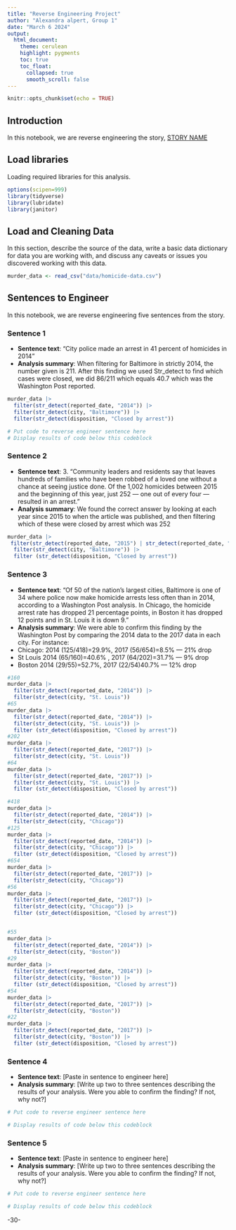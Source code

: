 ```yaml
---
title: "Reverse Engineering Project"
author: "Alexandra alpert, Group 1"
date: "March 6 2024"
output:
  html_document:
    theme: cerulean
    highlight: pygments
    toc: true
    toc_float:
      collapsed: true
      smooth_scroll: false
---
```


```r
knitr::opts_chunk$set(echo = TRUE)
```

## Introduction

In this notebook, we are reverse engineering the story, [STORY NAME](STORY%20URL)

## Load libraries

Loading required libraries for this analysis.

```r
options(scipen=999)
library(tidyverse)
library(lubridate)
library(janitor)
```

## Load and Cleaning Data

In this section, describe the source of the data, write a basic data dictionary for data you are working with, and discuss any caveats or issues you discovered working with this data.

```r
murder_data <- read_csv("data/homicide-data.csv")


```

## Sentences to Engineer

In this notebook, we are reverse engineering five sentences from the story.

### Sentence 1

-   **Sentence text**: "City police made an arrest in 41 percent of homicides in 2014"
-   **Analysis summary**: When filtering for Baltimore in strictly 2014, the number given is 211. After this finding we used Str_detect to find which cases were closed, we did 86/211 which equals 40.7 which was the Washington Post reported.

```r
murder_data |>
  filter(str_detect(reported_date, "2014")) |>
  filter(str_detect(city, "Baltimore")) |>
  filter(str_detect(disposition, "Closed by arrest")) 

# Put code to reverse engineer sentence here
# Display results of code below this codeblock

```

### Sentence 2

-   **Sentence text**: 3. "Community leaders and residents say that leaves hundreds of families who have been robbed of a loved one without a chance at seeing justice done. Of the 1,002 homicides between 2015 and the beginning of this year, just 252 — one out of every four — resulted in an arrest."
-   **Analysis summary**: We found the correct answer by looking at each year since 2015 to when the article was published, and then filtering which of these were closed by arrest which was 252

```r
murder_data |>
 filter(str_detect(reported_date, "2015") | str_detect(reported_date, "2016") | str_detect(reported_date, "2017"))|>
  filter(str_detect(city, "Baltimore")) |>
  filter (str_detect(disposition, "Closed by arrest"))

```

### Sentence 3

-   **Sentence text**: "Of 50 of the nation’s largest cities, Baltimore is one of 34 where police now make homicide arrests less often than in 2014, according to a Washington Post analysis. In Chicago, the homicide arrest rate has dropped 21 percentage points, in Boston it has dropped 12 points and in St. Louis it is down 9."
-   **Analysis summary**: We were able to confirm this finding by the Washington Post by comparing the 2014 data to the 2017 data in each city. For instance:
-   Chicago: 2014 (125/418)=29.9%, 2017 (56/654)=8.5% — 21% drop
-   St Louis 2014 (65/160)=40.6% , 2017 (64/202)=31.7% — 9% drop
-   Boston 2014 (29/55)=52.7%, 2017 (22/54)40.7% — 12% drop

```r
#160
murder_data |>
  filter(str_detect(reported_date, "2014")) |>
  filter(str_detect(city, "St. Louis")) 
#65
murder_data |>
  filter(str_detect(reported_date, "2014")) |>
  filter(str_detect(city, "St. Louis")) |>
  filter (str_detect(disposition, "Closed by arrest"))
#202
murder_data |>
  filter(str_detect(reported_date, "2017")) |>
  filter(str_detect(city, "St. Louis")) 
#64
murder_data |>
  filter(str_detect(reported_date, "2017")) |>
  filter(str_detect(city, "St. Louis")) |>
  filter (str_detect(disposition, "Closed by arrest"))

#418
murder_data |>
  filter(str_detect(reported_date, "2014")) |>
  filter(str_detect(city, "Chicago")) 
#125
murder_data |>
  filter(str_detect(reported_date, "2014")) |>
  filter(str_detect(city, "Chicago")) |>
  filter (str_detect(disposition, "Closed by arrest"))
#654
murder_data |>
  filter(str_detect(reported_date, "2017")) |>
  filter(str_detect(city, "Chicago")) 
#56
murder_data |>
  filter(str_detect(reported_date, "2017")) |>
  filter(str_detect(city, "Chicago")) |>
  filter (str_detect(disposition, "Closed by arrest"))


#55
murder_data |>
  filter(str_detect(reported_date, "2014")) |>
  filter(str_detect(city, "Boston")) 
#29
murder_data |>
  filter(str_detect(reported_date, "2014")) |>
  filter(str_detect(city, "Boston")) |>
  filter (str_detect(disposition, "Closed by arrest"))
#54
murder_data |>
  filter(str_detect(reported_date, "2017")) |>
  filter(str_detect(city, "Boston")) 
#22
murder_data |>
  filter(str_detect(reported_date, "2017")) |>
  filter(str_detect(city, "Boston")) |>
  filter (str_detect(disposition, "Closed by arrest"))

```

### Sentence 4

-   **Sentence text**: [Paste in sentence to engineer here]
-   **Analysis summary**: [Write up two to three sentences describing the results of your analysis. Were you able to confirm the finding? If not, why not?]

```r
# Put code to reverse engineer sentence here

# Display results of code below this codeblock

```

### Sentence 5

-   **Sentence text**: [Paste in sentence to engineer here]
-   **Analysis summary**: [Write up two to three sentences describing the results of your analysis. Were you able to confirm the finding? If not, why not?]

```r
# Put code to reverse engineer sentence here

# Display results of code below this codeblock

```

-30-
